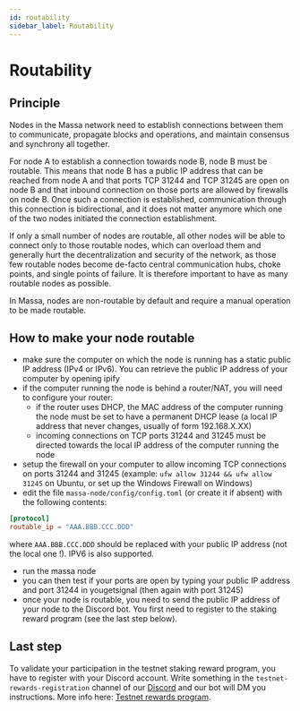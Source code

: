 ```yaml
---
id: routability
sidebar_label: Routability
---
```


# Routability

## Principle

Nodes in the Massa network need to establish connections between them to communicate, propagate blocks and operations,
and maintain consensus and synchrony all together.

For node A to establish a connection towards node B, node B must be routable. This means that node B has a public IP
address that can be reached from node A and that ports TCP 31244 and TCP 31245 are open on node B and that inbound
connection on those ports are allowed by firewalls on node B. Once such a connection is established, communication
through this connection is bidirectional, and it does not matter anymore which one of the two nodes initiated the
connection establishment.

If only a small number of nodes are routable, all other nodes will be able to connect only to those routable nodes,
which can overload them and generally hurt the decentralization and security of the network, as those few routable nodes
become de-facto central communication hubs, choke points, and single points of failure. It is therefore important to
have as many routable nodes as possible.

In Massa, nodes are non-routable by default and require a manual operation to be made routable.

## How to make your node routable

- make sure the computer on which the node is running has a static public IP address (IPv4 or IPv6). You can retrieve the
public IP address of your computer by opening ipify
- if the computer running the node is behind a router/NAT, you will need to configure your router:
    - if the router uses DHCP, the MAC address of the computer running the node must be set to have a permanent DHCP
    lease (a local IP address that never changes, usually of form 192.168.X.XX)
    - incoming connections on TCP ports 31244 and 31245 must be directed towards the local IP address of the computer
    running the node
- setup the firewall on your computer to allow incoming TCP connections on ports 31244 and 31245 (example: `ufw allow
31244 && ufw allow 31245` on Ubuntu, or set up the Windows Firewall on Windows)
- edit the file `massa-node/config/config.toml` (or create it if absent) with the following contents:
``` toml
[protocol]
routable_ip = "AAA.BBB.CCC.DDD"
```
where `AAA.BBB.CCC.DDD` should be replaced with your public IP address (not the local one !). IPV6 is also supported.
- run the massa node
- you can then test if your ports are open by typing your public IP address and port 31244 in yougetsignal (then again
with port 31245)
- once your node is routable, you need to send the public IP address of your node to the Discord bot. You first need to
register to the staking reward program (see the last step below).

## Last step

To validate your participation in the testnet staking reward program, you have to register with your Discord account.
Write something in the `testnet-rewards-registration` channel of our [Discord](https://discord.com/invite/massa) and our
bot will DM you instructions. More info here: [Testnet rewards program](./reward.mdx).
